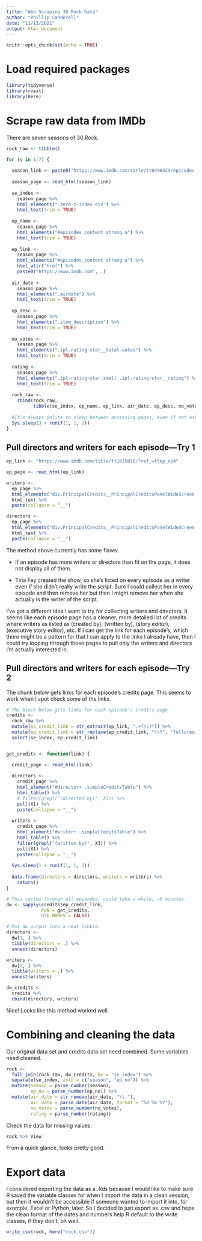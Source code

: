 ```yaml
---
title: "Web Scraping 30 Rock Data"
author: "Phillip Sanderell"
date: "11/13/2021"
output: html_document
---
```


```r
knitr::opts_chunk$set(echo = TRUE)
```

# Load required packages

```r
library(tidyverse)
library(rvest)
library(here)
```

# Scrape raw data from IMDb

There are seven seasons of 30 Rock.

```r
rock_raw <- tibble()

for (s in 1:7) {
  
  season_link <- paste0("https://www.imdb.com/title/tt0496424/episodes?season=", s)
  
  season_page <- read_html(season_link)
  
  se_index <- 
    season_page %>% 
    html_elements(".zero-z-index div") %>% 
    html_text(trim = TRUE)
  
  ep_name <- 
    season_page %>% 
    html_elements("#episodes_content strong a") %>% 
    html_text(trim = TRUE)
  
  ep_link <- 
    season_page %>% 
    html_elements("#episodes_content strong a") %>% 
    html_attr("href") %>% 
    paste0("https://www.imdb.com", .)
  
  air_date <- 
    season_page %>% 
    html_elements(".airdate") %>% 
    html_text(trim = TRUE)
  
  ep_desc <- 
    season_page %>% 
    html_elements(".item_description") %>% 
    html_text(trim = TRUE)
  
  no_votes <- 
    season_page %>% 
    html_elements(".ipl-rating-star__total-votes") %>% 
    html_text(trim = TRUE)
  
  rating <- 
    season_page %>% 
    html_elements(".ipl-rating-star.small .ipl-rating-star__rating") %>% 
    html_text(trim = TRUE)
  
  rock_raw <- 
    rbind(rock_raw, 
          tibble(se_index, ep_name, ep_link, air_date, ep_desc, no_votes, rating))
  
  #It's always polite to sleep between accessing pages, even if not asked on the robots.txt
  Sys.sleep(3 + runif(1, 1, 2))
}
```

## Pull directors and writers for each episode---Try 1

```r
ep_link <- "https://www.imdb.com/title/tt1635816/?ref_=ttep_ep4"

ep_page <- read_html(ep_link)

writers <-
  ep_page %>% 
  html_elements("div.PrincipalCredits__PrincipalCreditsPanelWideScreen-hdn81t-0.iGxbgr > ul > li:nth-child(2) a") %>%
  html_text %>% 
  paste(collapse = "__")

directors <- 
  ep_page %>% 
  html_elements("div.PrincipalCredits__PrincipalCreditsPanelWideScreen-hdn81t-0.iGxbgr > ul > li:nth-child(1) a") %>%
  html_text %>% 
  paste(collapse = "__")
```

The method above currently has some flaws:

-   If an episode has more writers or directors than fit on the page, it does not display all of them.

-   Tina Fey created the show, so she's listed on every episode as a writer even if she didn't really write the script. Sure I could collect her in every episode and then remove her but then I might remove her when she actually is the writer of the script.

I've got a different idea I want to try for collecting writers and directors. It seems like each episode page has a cleaner, more detailed list of credits where writers as listed as (created by), (written by), (story editor), (executive story editor), etc. If I can get the link for each episode's, which there might be a pattern for that I can apply to the links I already have, then I could try looping through those pages to pull only the writers and directors I'm actually interested in.

## Pull directors and writers for each episode---Try 2

The chunk below gets links for each episode's credits page. This seems to work when I spot check some of the links.

```r
# The block below gets links for each episode's credits page
credits <- 
  rock_raw %>% 
  mutate(ep_credit_link = str_extract(ep_link, ".+?\\?")) %>% 
  mutate(ep_credit_link = str_replace(ep_credit_link, "\\?", "fullcredits?ref_=tt_ov_wr_sm")) %>% 
  select(se_index, ep_credit_link)
```

![]()

```r
get_credits <- function(link) {

  credit_page <- read_html(link)
  
  directors <-
    credit_page %>% 
    html_element("#director+ .simpleCreditsTable") %>% 
    html_table() %>% 
    # filter(grepl("(directed by)", X3)) %>% 
    pull(X1) %>% 
    paste(collapse = "__")
  
  writers <- 
    credit_page %>% 
    html_element("#writer+ .simpleCreditsTable") %>% 
    html_table() %>% 
    filter(grepl("(written by)", X3)) %>% 
    pull(X1) %>% 
    paste(collapse = "__")
  
  Sys.sleep(1 + runif(1, 1, 2))
  
  data.frame(directors = directors, writers = writers) %>% 
    return()
}

# This cycles through all episodes, could take a while, ~6 minutes.
dw <- sapply(credits$ep_credit_link, 
             FUN = get_credits, 
             USE.NAMES = FALSE)

# Put dw output into a neat tibble.
directors <- 
  dw[1, ] %>% 
  tibble(directors = .) %>% 
  unnest(directors)

writers <- 
  dw[2, ] %>% 
  tibble(writers = .) %>% 
  unnest(writers)

dw_credits <- 
  credits %>%
  cbind(directors, writers)
```

Nice! Looks like this method worked well.

# Combining and cleaning the data

Our original data set and credits data set need combined. Some variables need cleaned.

```r
rock <-
  full_join(rock_raw, dw_credits, by = "se_index") %>% 
  separate(se_index, into = c("season", "ep_no")) %>% 
  mutate(season = parse_number(season),
         ep_no = parse_number(ep_no)) %>% 
  mutate(air_date = str_remove(air_date, "\\."),
         air_date = parse_date(air_date, format = "%d %b %Y"),
         no_votes = parse_number(no_votes),
         rating = parse_number(rating))
```

Check the data for missing values.

```r
rock %>% View
```

From a quick glance, looks pretty good.

# Export data

I considered exporting the data as a .Rds because I would like to make sure R saved the variable classes for when I import the data in a clean session, but then it wouldn't be accessible if someone wanted to import it into, for example, Excel or Python, later. So I decided to just export as .csv and hope the clean format of the dates and numbers help R default to the write classes, if they don't, oh well.

```r
write_csv(rock, here("rock.csv"))
```
